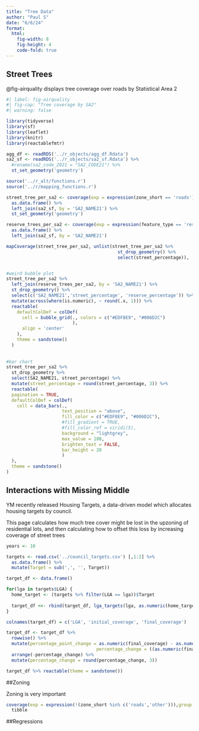 ```yaml
---
title: "Tree Data"
author: "Paul S"
date: "6/6/24"
format: 
  html:
    fig-width: 8
    fig-height: 4
    code-fold: true
---
```


## Street Trees

@fig-airquality displays tree coverage over roads by Statistical Area 2

```r
#| label: fig-airquality
#| fig-cap: "Tree coverage by SA2"
#| warning: false

library(tidyverse)
library(sf)
library(leaflet)
library(knitr)
library(reactablefmtr)

agg_df <- readRDS('../r_objects/agg_df.Rdata')
sa2_sf <- readRDS('../r_objects/sa2_sf.Rdata') %>%
  #rename(sa2_code_2021 = "SA2_CODE21") %>%
  st_set_geometry('geometry')

source('../r_alt/functions.r')
source('../r/mapping_functions.r')

street_tree_per_sa2 <- coverage(exp = expression(zone_short == 'roads'), type = 'street') %>%
  as.data.frame() %>%
  left_join(sa2_sf, by = 'SA2_NAME21') %>%
  st_set_geometry('geometry')

reserve_trees_per_sa2 <- coverage(exp = expression(feature_type == 'reserve'), type = 'reserve') %>%
  as.data.frame() %>%
  left_join(sa2_sf, by = 'SA2_NAME21')

mapCoverage(street_tree_per_sa2, unlist(street_tree_per_sa2 %>%
                                          st_drop_geometry() %>%
                                          select(street_percentage)), 'Greens', 'Street Tree Coverage (%)')


#weird bubble plot
street_tree_per_sa2 %>%
  left_join(reserve_trees_per_sa2, by = 'SA2_NAME21') %>%
  st_drop_geometry() %>%
  select(c('SA2_NAME21','street_percentage', 'reserve_percentage')) %>%
  mutate(across(where(is.numeric), ~ round(.x, 1))) %>%
  reactable(
    defaultColDef = colDef(
      cell = bubble_grid(., colors = c("#EDF8E9", "#006D2C")
                         ),
      align = 'center'
    ),
    theme = sandstone()
  )
  
  
#bar chart
street_tree_per_sa2 %>%
  st_drop_geometry %>%
  select(SA2_NAME21, street_percentage) %>%
  mutate(street_percentage = round(street_percentage, 3)) %>%
  reactable(
  pagination = TRUE,
  defaultColDef = colDef(
    cell = data_bars(.,
                     text_position = "above",
                     fill_color = c("#EDF8E9", "#006D2C"), 
                     #fill_gradient = TRUE, 
                     #fill_color_ref = viridi(5),
                     background = "lightgrey", 
                     max_value = 100, 
                     brighten_text = FALSE,
                     bar_height = 20
                     )
  ),
  theme = sandstone()
)

```

## Interactions with Missing Middle

YM recently released Housing Targets, a data-driven model which allocates housing targets by council.

This page calculates how much tree cover might be lost in the upzoning of residential lots, and then calculating how to offset this loss by increasing coverage of street trees
```r

years <- 10

targets <- read.csv('../council_targets.csv') [,1:2] %>%
  as.data.frame() %>%
  mutate(Target = sub(',', '', Target))

target_df <- data.frame()

for(lga in targets$LGA) {
  home_target <- (targets %>% filter(LGA == lga))$Target
 
  target_df <<- rbind(target_df, lga_targets(lga, as.numeric(home_target)*years))
}

colnames(target_df) = c('LGA', 'initial_coverage', 'final_coverage')

target_df <- target_df %>%
  rowwise() %>%
  mutate(percentage_point_change = as.numeric(final_coverage) - as.numeric(initial_coverage),
                                  percentage_change = ((as.numeric(final_coverage)/as.numeric(initial_coverage))-1)*100 ) %>%
  arrange(-percentage_change) %>%
  mutate(percentage_change = round(percentage_change, 3))

target_df %>% reactable(theme = sandstone())
```

##Zoning

Zoning is very important

```r

coverage(exp = expression(!(zone_short %in% c('roads','other'))),group = 'zone_short') %>%
  tibble


```

##Regressions

